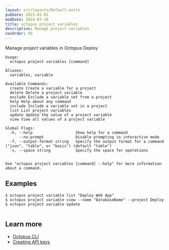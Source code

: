 ```yaml
---
layout: src/layouts/Default.astro
pubDate: 2023-01-01
modDate: 2024-07-30
title: octopus project variables
description: Manage project variables
navOrder: 93
---
```


Manage project variables in Octopus Deploy

```
Usage:
  octopus project variables [command]

Aliases:
  variables, variable

Available Commands:
  create Create a variable for a project
  delete Delete a project variable
  exclude Exclude a variable set from a project
  help Help about any command
  include Include a variable set in a project
  list List project variables
  update Update the value of a project variable
  view View all values of a project variable

Global Flags:
  -h, --help                   Show help for a command
      --no-prompt              Disable prompting in interactive mode
  -f, --output-format string   Specify the output format for a command ("json", "table", or "basic") (default "table")
  -s, --space string           Specify the space for operations


Use "octopus project variables [command] --help" for more information about a command.
```

## Examples

<SamplesInstance />

```
$ octopus project variable list "Deploy Web App"
$ octopus project variable view --name "DatabaseName" --project Deploy
$ octopus project variable update


```

## Learn more

- [Octopus CLI](/docs/octopus-rest-api/cli)
- [Creating API keys](/docs/octopus-rest-api/how-to-create-an-api-key)